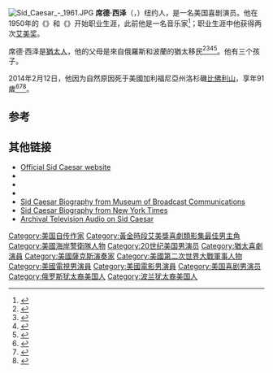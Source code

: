 [[File:Sid_Caesar_-_1961.JPG|thumb]]
'''席德·西泽'''（{{lang-en|Sid Caesar, Isaac Sidney Caesar}}，{{bd|1922年|9月8日|2014年|2月12日|catIdx=Caesar}}）纽约人，是一名美国喜剧演员。他在1950年的《{{link-en|你的演出的演出|Your Show of Shows}}》和《{{link-en|凯撒时间|Caesar's Hour}}》开始职业生涯，此前他是一名音乐家<ref>{{cite web |url=http://movies.nytimes.com/person/10145/Sid-Caesar/biography |title=Sid Caesar - Biography - Movies & TV - NYTimes.com |work=movies.nytimes.com |year=2011 [last update] |accessdate=February 22, 2011 |archive-date=2008-12-08 |archive-url=https://web.archive.org/web/20081208053342/http://movies.nytimes.com/person/10145/Sid-Caesar/biography }}</ref>；职业生涯中他获得两次[[艾美奖|艾美奖]]。

席德·西泽是[[猶太人|猶太人]]，他的父母是來自俄羅斯和波蘭的猶太移民<ref>{{Cite web|title=Interview: Sid Caesar|url=https://www.thejc.com/culture/interviews/interview-sid-caesar-1.18603|accessdate=June 25, 2019|date=October 7, 2010|last=Paskin|first=Barbra|format=|publisher=The Jewish Chronicle|archive-date=2021-07-07|archive-url=https://web.archive.org/web/20210707035530/https://www.thejc.com/culture/interviews/interview-sid-caesar-1.18603}}</ref><ref>{{Cite web|title=With a Jewish-infused style, Sid Caesar revolutionized television comedy|url=http://jewishstandard.timesofisrael.com/with-a-jewish-infused-style-sid-caesar-revolutionized-television-comedy/|accessdate=June 25, 2019|date=March 21, 2014|publisher=The Jewish Standard|archive-date=2022-06-18|archive-url=https://web.archive.org/web/20220618224923/https://jewishstandard.timesofisrael.com/with-a-jewish-infused-style-sid-caesar-revolutionized-television-comedy/}}</ref><ref>{{cite news|url=http://findarticles.com/p/articles/mi_g1epc/is_bio/ai_2419200176 |work=St. James Encyclopedia of Pop Culture |title=Sid Caesar |first=Susan |last=Murray |year=2002 |archiveurl=https://archive.is/20120710182636/http://findarticles.com/p/articles/mi_g1epc/is_bio/ai_2419200176/ |archivedate=2012-07-10 |deadurl=yes }}</ref><ref>{{Cite web |url=http://www.filmreference.com/film/70/Sid-Caesar.html |title=Sid Caesar Biography (1922-)<!-- Bot generated title --> |access-date=2014-02-14 |archive-date=2022-06-14 |archive-url=https://web.archive.org/web/20220614083631/http://www.filmreference.com/film/70/Sid-Caesar.html }}</ref>。他有三个孩子。

2014年2月12日，他因为自然原因死于美國加利福尼亞州洛杉磯[[比佛利山|比佛利山]]，享年91歲<ref>{{Cite web|title=Sid Caesar Dead: Comedy Titan Was 91|url=https://www.hollywoodreporter.com/news/sid-caesar-dead-comedy-titan-679817|accessdate=June 25, 2019|date=February 12, 2014|last=Barnes|first=Mike|publisher=The Hollywood Reporter|archive-date=2021-04-15|archive-url=https://web.archive.org/web/20210415021449/https://www.hollywoodreporter.com/news/sid-caesar-dead-comedy-titan-679817}}</ref><ref>{{Cite web|title=Sid Caesar, a King of Comedy, Dies at 91|url=https://people.com/celebrity/sid-caesar-dies/|accessdate=June 25, 2019|date=February 12, 2014|last=Silverman|first=Stephen M.|publisher=People Magazine|archive-date=2021-04-15|archive-url=https://web.archive.org/web/20210415021436/https://people.com/celebrity/sid-caesar-dies/}}</ref><ref>{{Cite web|title=UPDATE 3-Comic legend Sid Caesar dies at 91|url=https://www.reuters.com/article/people-sidcaesar/update-3-comic-legend-sid-caesar-dies-at-91-idUSL2N0LH1RJ20140212|accessdate=June 26, 2019|date=February 12, 2014|last=Dobuzinskis|first=Alex|publisher=Reuters|archive-date=2021-04-15|archive-url=https://web.archive.org/web/20210415021449/https://www.reuters.com/article/people-sidcaesar/update-3-comic-legend-sid-caesar-dies-at-91-idUSL2N0LH1RJ20140212}}</ref>。

==参考==
{{Reflist}}

==其他链接==
{{Commons|Sid_Caesar}}
* [http://www.sidcaesar.com Official Sid Caesar website] {{Wayback|url=http://www.sidcaesar.com/ |date=20220411014633 }}
* {{IMDb name|128377}}
* {{IBDB name|34198}}
* {{Amg name|10145}}
* [http://www.museum.tv/archives/etv/C/htmlC/caesarsid/caesarsid.htm Sid Caesar Biography from Museum of Broadcast Communications] {{Wayback|url=http://www.museum.tv/archives/etv/C/htmlC/caesarsid/caesarsid.htm |date=20130929014209 }}
* [http://movies2.nytimes.com/gst/movies/filmography.html?p_id=10145 Sid Caesar Biography from New York Times] {{Wayback|url=http://movies2.nytimes.com/gst/movies/filmography.html?p_id=10145 |date=20030616053437 }}
* [http://www.atvaudio.com/ata_search_qs.php?QS=Y&keywords=sid%20caesar Archival Television Audio on Sid Caesar] {{Wayback|url=http://www.atvaudio.com/ata_search_qs.php?QS=Y&keywords=sid%20caesar |date=20210928115734 }}

{{黄金时段艾美奖最佳喜剧类电视系列剧男主角}}
{{Authority control}}

{{DEFAULTSORT:Caesar, Isaac Sidney}}
[[Category:美国自传作家|Category:美国自传作家]]
[[Category:黃金時段艾美獎喜劇類影集最佳男主角|Category:黃金時段艾美獎喜劇類影集最佳男主角]]
[[Category:美國海岸警衛隊人物|Category:美國海岸警衛隊人物]]
[[Category:20世纪美国男演员|Category:20世纪美国男演员]]
[[Category:猶太喜劇演員|Category:猶太喜劇演員]]
[[Category:美國薩克斯演奏家|Category:美國薩克斯演奏家]]
[[Category:美國第二次世界大戰軍事人物|Category:美國第二次世界大戰軍事人物]]
[[Category:美國電視男演員|Category:美國電視男演員]]
[[Category:美國電影男演員|Category:美國電影男演員]]
[[Category:美国喜剧男演员|Category:美国喜剧男演员]]
[[Category:俄罗斯犹太裔美国人|Category:俄罗斯犹太裔美国人]]
[[Category:波兰犹太裔美国人|Category:波兰犹太裔美国人]]